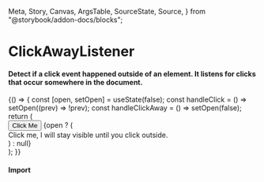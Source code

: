   Meta,
  Story,
  Canvas,
  ArgsTable,
  SourceState,
  Source,
} from "@storybook/addon-docs/blocks";


<Meta title={storyPath} component={ClickAwayListener} anchor />

<style>{`
  .root {
    position: relative;
  }
  .popup {
    position: fixed;
    border: 1px solid black;
    width: 250px;
    background-color: white;
    z-index: 999999;
    margin-left: -70px;
    padding: 10px;
  }
`}</style>

<StoryAnchor name="Basic" />

# ClickAwayListener

#### Detect if a click event happened outside of an element. It listens for clicks that occur somewhere in the document.

<Canvas isExpanded withSource={SourceState.OPEN}>
  <Story
    name="API"
    parameters={{
      layout: "centered",
    }}
  >
    {() => {
      const [open, setOpen] = useState(false);
      const handleClick = () => setOpen((prev) => !prev);
      const handleClickAway = () => setOpen(false);
      return (
        <div className="root">
          <Button onClick={handleClick}>Click Me</Button>
          <ClickAwayListener onClickAway={handleClickAway}>
            {open ? (
              <div className="popup">
                Click me, I will stay visible until you click outside.
              </div>
            ) : null}
          </ClickAwayListener>
        </div>
      );
    }}
  </Story>
</Canvas>

#### Import

<ImportSnippet componentName={componentName} />

<ArgsTable of={ClickAwayListener} story="API" />

